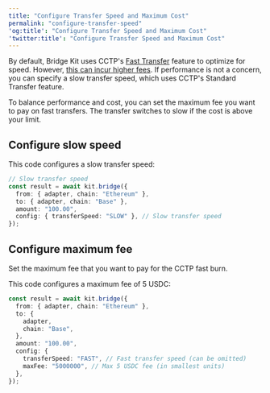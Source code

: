 ```yaml
---
title: "Configure Transfer Speed and Maximum Cost"
permalink: "configure-transfer-speed"
'og:title': "Configure Transfer Speed and Maximum Cost"
'twitter:title': "Configure Transfer Speed and Maximum Cost"
---
```


By default, Bridge Kit uses CCTP's [Fast Transfer](/cctp) feature to optimize
for speed. However,
[this can incur higher fees](/cctp/technical-guide#cctp-v2-fees). If performance
is not a concern, you can specify a slow transfer speed, which uses CCTP's
Standard Transfer feature.

To balance performance and cost, you can set the maximum fee you want to pay on
fast transfers. The transfer switches to slow if the cost is above your limit.

## Configure slow speed

This code configures a slow transfer speed:


```typescript Typescript
// Slow transfer speed
const result = await kit.bridge({
  from: { adapter, chain: "Ethereum" },
  to: { adapter, chain: "Base" },
  amount: "100.00",
  config: { transferSpeed: "SLOW" }, // Slow transfer speed
});
```

## Configure maximum fee

Set the maximum fee that you want to pay for the CCTP fast burn.

This code configures a maximum fee of 5 USDC:


```typescript Typescript
const result = await kit.bridge({
  from: { adapter, chain: "Ethereum" },
  to: {
    adapter,
    chain: "Base",
  },
  amount: "100.00",
  config: {
    transferSpeed: "FAST", // Fast transfer speed (can be omitted)
    maxFee: "5000000", // Max 5 USDC fee (in smallest units)
  },
});
```